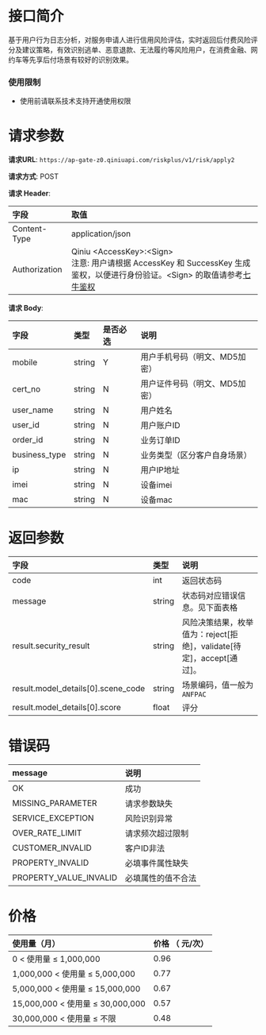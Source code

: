 # 接口简介

基于用户行为日志分析，对服务申请人进行信用风险评估，实时返回后付费风险评分及建议策略，有效识别逃单、恶意退款、无法履约等风险用户，在消费金融、网约车等先享后付场景有较好的识别效果。

### 使用限制

- 使用前请联系技术支持开通使用权限

# 请求参数

**请求URL**: `https://ap-gate-z0.qiniuapi.com/riskplus/v1/risk/apply2`

**请求方式**: POST

**请求 Header**:

| 字段          | 取值                                                         |
| :------------ | :----------------------------------------------------------- |
| Content-Type  | application/json                                             |
| Authorization | Qiniu \<AccessKey>:\<Sign> </br>注意: 用户请根据 AccessKey 和 SuccessKey 生成鉴权，以便进行身份验证。\<Sign> 的取值请参考[七牛鉴权](https://developer.qiniu.com/dora/kb/3702/QiniuToken) |

**请求 Body**:

| 字段          | 类型   | 是否必选 | 说明                         |
| :------------ | :----- | :------- | :--------------------------- |
| mobile        | string | Y        | 用户手机号码（明文、MD5加密）         |
| cert_no       | string | N        | 用户证件号码（明文、MD5加密）         |
| user_name     | string | N        | 用户姓名                     |
| user_id       | string | N        | 用户账户ID                   |
| order_id      | string | N        | 业务订单ID                   |
| business_type | string | N        | 业务类型（区分客户自身场景） |
| ip            | string | N        | 用户IP地址                   |
| imei          | string | N        | 设备imei                     |
| mac           | string | N        | 设备mac                      |

# 返回参数

| 字段                               | 类型   | 说明                                                         |
| :--------------------------------- | :----- | :----------------------------------------------------------- |
| code                               | int    | 返回状态码                                                   |
| message                            | string | 状态码对应错误信息。见下面表格                               |
| result.security_result             | string | 风险决策结果，枚举值为：reject[拒绝]，validate[待定]，accept[通过]。 |
| result.model_details[0].scene_code | string | 场景编码，值一般为`ANFPAC`                                   |
| result.model_details[0].score      | float  | 评分                                                         |

# 错误码

| message                | 说明               |
| :--------------------- | :----------------- |
| OK                     | 成功               |
| MISSING_PARAMETER      | 请求参数缺失       |
| SERVICE_EXCEPTION      | 风险识别异常       |
| OVER_RATE_LIMIT        | 请求频次超过限制   |
| CUSTOMER_INVALID       | 客户ID非法         |
| PROPERTY_INVALID       | 必填事件属性缺失   |
| PROPERTY_VALUE_INVALID | 必填属性的值不合法 |

# 价格
| 使用量（月）                | 价格  （ 元/次）  |
| :--------------------- | :----------------- |
| 0 < 使用量 ≤ 1,000,000	           | 0.96  |
| 1,000,000 < 使用量 ≤ 5,000,000   | 0.77  |
| 5,000,000 < 使用量 ≤ 15,000,000   | 0.67  |
| 15,000,000 < 使用量 ≤ 30,000,000  | 0.57  |
| 30,000,000 < 使用量 ≤ 不限         | 0.48  |